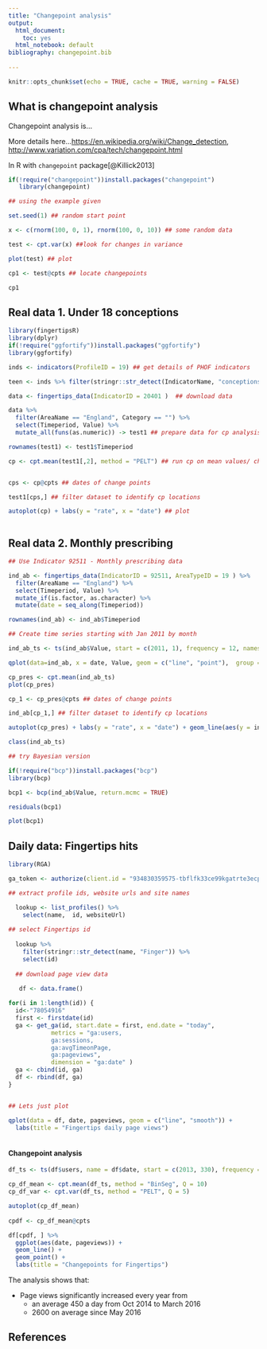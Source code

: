 ```yaml
---
title: "Changepoint analysis"
output:
  html_document: 
    toc: yes
  html_notebook: default
bibliography: changepoint.bib  
  
---
```

```r
knitr::opts_chunk$set(echo = TRUE, cache = TRUE, warning = FALSE)
```

## What is changepoint analysis

Changepoint analysis is...

More details here...<https://en.wikipedia.org/wiki/Change_detection>, <http://www.variation.com/cpa/tech/changepoint.html>

In R with `changepoint` package[@Killick2013]

```r
if(!require("changepoint"))install.packages("changepoint")
   library(changepoint)

## using the example given

set.seed(1) ## random start point

x <- c(rnorm(100, 0, 1), rnorm(100, 0, 10)) ## some random data

test <- cpt.var(x) ##look for changes in variance

plot(test) ## plot

cp1 <- test@cpts ## locate changepoints

cp1

```

## Real data 1. Under 18 conceptions

```r
library(fingertipsR)
library(dplyr)
if(!require("ggfortify"))install.packages("ggfortify")
library(ggfortify)

inds <- indicators(ProfileID = 19) ## get details of PHOF indicators

teen <- inds %>% filter(stringr::str_detect(IndicatorName, "conceptions")) ## identify the ID for conceptions data

data <- fingertips_data(IndicatorID = 20401 )  ## download data

data %>%
  filter(AreaName == "England", Category == "") %>%
  select(Timeperiod, Value) %>%
  mutate_all(funs(as.numeric)) -> test1 ## prepare data for cp analysis

rownames(test1) <- test1$Timeperiod

cp <- cpt.mean(test1[,2], method = "PELT") ## run cp on mean values/ choose PELT method


cps <- cp@cpts ## dates of change points

test1[cps,] ## filter dataset to identify cp locations

autoplot(cp) + labs(y = "rate", x = "date") ## plot



```

## Real data 2. Monthly prescribing

```r


## Use Indicator 92511 - Monthly prescribing data

ind_ab <- fingertips_data(IndicatorID = 92511, AreaTypeID = 19 ) %>%
  filter(AreaName == "England") %>%
  select(Timeperiod, Value) %>%
  mutate_if(is.factor, as.character) %>%
  mutate(date = seq_along(Timeperiod))

rownames(ind_ab) <- ind_ab$Timeperiod

## Create time series starting with Jan 2011 by month

ind_ab_ts <- ts(ind_ab$Value, start = c(2011, 1), frequency = 12, names = ind_ab$Timeperiod)

qplot(data=ind_ab, x = date, Value, geom = c("line", "point"),  group = 1) + theme(axis.text.x = element_text(angle = 45, hjust = 1))

cp_pres <- cpt.mean(ind_ab_ts)
plot(cp_pres)

cp_1 <- cp_pres@cpts ## dates of change points

ind_ab[cp_1,] ## filter dataset to identify cp locations

autoplot(cp_pres) + labs(y = "rate", x = "date") + geom_line(aes(y = ind_ab$Value)) ## plot

class(ind_ab_ts)

```

```r
## try Bayesian version

if(!require("bcp"))install.packages("bcp")
library(bcp)

bcp1 <- bcp(ind_ab$Value, return.mcmc = TRUE)

residuals(bcp1)

plot(bcp1)

```

## Daily data: Fingertips hits

```r
library(RGA)

ga_token <- authorize(client.id = "934830359575-tbflfk33ce99kgatrte3ecpt4gj5kdhf.apps.googleusercontent.com", client.secret = "l5BP84XI1I5d0qrC3f21s9Gp", cache = TRUE)

## extract profile ids, website urls and site names

  lookup <- list_profiles() %>%
    select(name,  id, websiteUrl)
  
## select Fingertips id
  
  lookup %>%
    filter(stringr::str_detect(name, "Finger")) %>%
    select(id)
  
  ## download page view data
  
   df <- data.frame()

for(i in 1:length(id)) {
  id<-"78054916"
  first <- firstdate(id)
  ga <- get_ga(id, start.date = first, end.date = "today",
            metrics = "ga:users,
            ga:sessions,
            ga:avgTimeonPage,
            ga:pageviews",
            dimension = "ga:date" )
  ga <- cbind(id, ga)
  df <- rbind(df, ga)
}


## Lets just plot

qplot(data = df, date, pageviews, geom = c("line", "smooth")) + 
  labs(title = "Fingertips daily page views")
   
```

#### Changepoint analysis

```r
df_ts <- ts(df$users, name = df$date, start = c(2013, 330), frequency = 365.25)

cp_df_mean <- cpt.mean(df_ts, method = "BinSeg", Q = 10)
cp_df_var <- cpt.var(df_ts, method = "PELT", Q = 5)

autoplot(cp_df_mean)
 
cpdf <- cp_df_mean@cpts

df[cpdf, ] %>%
  ggplot(aes(date, pageviews)) +
  geom_line() +
  geom_point() +
  labs(title = "Changepoints for Fingertips")

```

The analysis shows that:

* Page views significantly increased every year from 
  + an average 450 a day from Oct 2014 to March 2016
  + 2600 on average since May 2016



## References

